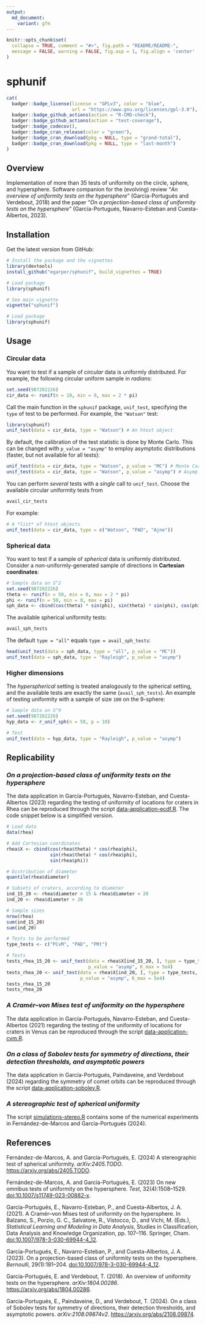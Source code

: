 ```yaml
---
output:
  md_document:
    variant: gfm
---
```


```r
knitr::opts_chunk$set(
  collapse = TRUE, comment = "#>", fig.path = "README/README-",
  message = FALSE, warning = FALSE, fig.asp = 1, fig.align = 'center'
)
```

sphunif
=======

```r
cat(
  badger::badge_license(license = "GPLv3", color = "blue",
                        url = "https://www.gnu.org/licenses/gpl-3.0"),
  badger::badge_github_actions(action = "R-CMD-check"),
  badger::badge_github_actions(action = "test-coverage"),
  badger::badge_codecov(),
  badger::badge_cran_release(color = "green"),
  badger::badge_cran_download(pkg = NULL, type = "grand-total"),
  badger::badge_cran_download(pkg = NULL, type = "last-month")
)
```

<!-- <img src="" alt="sphunif hexlogo" align="right" width="200" style="padding: 0 15px; float: right;"/> -->

## Overview

Implementation of more than 35 tests of uniformity on the circle, sphere, and hypersphere. Software companion for the (evolving) review "*An overview of uniformity tests on the hypersphere*" (García-Portugués and Verdebout, 2018) and the paper "*On a projection-based class of uniformity tests on the hypersphere*" (García-Portugués, Navarro-Esteban and Cuesta-Albertos, 2023).

## Installation

Get the latest version from GitHub:

```r
# Install the package and the vignettes
library(devtools)
install_github("egarpor/sphunif", build_vignettes = TRUE)

# Load package
library(sphunif)

# See main vignette
vignette("sphunif")
```

```r
# Load package
library(sphunif)
```

## Usage

### Circular data

You want to test if a sample of *circular* data is uniformly distributed. For example, the following circular uniform sample in *radians*:

```r
set.seed(987202226)
cir_data <- runif(n = 10, min = 0, max = 2 * pi)
```

Call the main function in the `sphunif` package, `unif_test`, specifying the `type` of test to be performed. For example, the `"Watson"` test:

```r
library(sphunif)
unif_test(data = cir_data, type = "Watson") # An htest object
```

By default, the calibration of the test statistic is done by Monte Carlo. This can be changed with `p_value = "asymp"` to employ asymptotic distributions (faster, but not available for all tests):

```r
unif_test(data = cir_data, type = "Watson", p_value = "MC") # Monte Carlo
unif_test(data = cir_data, type = "Watson", p_value = "asymp") # Asymp. distr.
```

You can perform *several* tests with a *single* call to `unif_test`. Choose the available circular uniformity tests from

```r
avail_cir_tests
```

For example:

```r
# A *list* of htest objects
unif_test(data = cir_data, type = c("Watson", "PAD", "Ajne"))
```

### Spherical data

You want to test if a sample of *spherical* data is uniformly distributed. Consider a *non*-uniformly-generated sample of directions in **Cartesian coordinates**:

```r
# Sample data on S^2
set.seed(987202226)
theta <- runif(n = 50, min = 0, max = 2 * pi)
phi <- runif(n = 50, min = 0, max = pi)
sph_data <- cbind(cos(theta) * sin(phi), sin(theta) * sin(phi), cos(phi))
```

The available spherical uniformity tests:

```r
avail_sph_tests
```

The default `type = "all"` equals `type = avail_sph_tests`:

```r
head(unif_test(data = sph_data, type = "all", p_value = "MC"))
unif_test(data = sph_data, type = "Rayleigh", p_value = "asymp")
```

### Higher dimensions

The *hyperspherical* setting is treated analogously to the spherical setting, and the available tests are exactly the same (`avail_sph_tests`). An example of testing uniformity with a sample of size `100` on the $9$-sphere:

```r
# Sample data on S^9
set.seed(987202226)
hyp_data <- r_unif_sph(n = 50, p = 10)

# Test
unif_test(data = hyp_data, type = "Rayleigh", p_value = "asymp")
```

## Replicability

### *On a projection-based class of uniformity tests on the hypersphere*

The data application in García-Portugués, Navarro-Esteban, and Cuesta-Albertos (2023) regarding the testing of uniformity of locations for craters in Rhea can be reproduced through the script [data-application-ecdf.R](https://github.com/egarpor/sphunif/blob/master/applications/data-application-ecdf.R).  The code snippet below is a simplified version.

```r
# Load data
data(rhea)

# Add Cartesian coordinates
rhea$X <- cbind(cos(rhea$theta) * cos(rhea$phi),
                sin(rhea$theta) * cos(rhea$phi),
                sin(rhea$phi))

# Distribution of diameter
quantile(rhea$diameter)

# Subsets of craters, according to diameter
ind_15_20 <- rhea$diameter > 15 & rhea$diameter < 20
ind_20 <- rhea$diameter > 20

# Sample sizes
nrow(rhea)
sum(ind_15_20)
sum(ind_20)

# Tests to be performed
type_tests <- c("PCvM", "PAD", "PRt")

# Tests
tests_rhea_15_20 <- unif_test(data = rhea$X[ind_15_20, ], type = type_tests,
                              p_value = "asymp", K_max = 5e4)
tests_rhea_20 <- unif_test(data = rhea$X[ind_20, ], type = type_tests,
                           p_value = "asymp", K_max = 5e4)
tests_rhea_15_20
tests_rhea_20
```

### *A Cramér–von Mises test of uniformity on the hypersphere*

The data application in García-Portugués, Navarro-Esteban, and Cuesta-Albertos (2021) regarding the testing of the uniformity of locations for craters in Venus can be reproduced through the script [data-application-cvm.R](https://github.com/egarpor/sphunif/blob/master/applications/data-application-cvm.R).

### *On a class of Sobolev tests for symmetry of directions, their detection thresholds, and asymptotic powers*

The data application in García-Portugués, Paindaveine, and Verdebout (2024) regarding the symmetry of comet orbits can be reproduced through the script [data-application-sobolev.R](https://github.com/egarpor/sphunif/blob/master/applications/data-application-sobolev.R).

### *A stereographic test of spherical uniformity*

The script [simulations-stereo.R](https://github.com/egarpor/sphunif/blob/master/simulations/simulations-stereo.R) contains some of the numerical experiments in Fernández-de-Marcos and García-Portugués (2024).

## References

Fernández-de-Marcos, A. and García-Portugués, E. (2024) A stereographic test of spherical uniformity. *arXiv:2405.TODO*. <https://arxiv.org/abs/2405.TODO>.

Fernández-de-Marcos, A. and García-Portugués, E. (2023) On new omnibus tests of uniformity on the hypersphere. *Test*, 32(4):1508--1529. [doi:10.1007/s11749-023-00882-x](https://doi.org/10.1007/s11749-023-00882-x).

García-Portugués, E., Navarro-Esteban, P., and Cuesta-Albertos, J. A. (2021). A Cramér–von Mises test of uniformity on the hypersphere. In Balzano, S., Porzio, G. C., Salvatore, R., Vistocco, D., and Vichi, M. (Eds.), *Statistical Learning and Modeling in Data Analysis*, Studies in Classification, Data Analysis and Knowledge Organization, pp. 107--116. Springer, Cham. [doi:10.1007/978-3-030-69944-4_12](https://doi.org/10.1007/978-3-030-69944-4_12).

García-Portugués, E., Navarro-Esteban, P., and Cuesta-Albertos, J. A. (2023). On a projection-based class of uniformity tests on the hypersphere. *Bernoulli*, 29(1):181--204. [doi:10.1007/978-3-030-69944-4_12](https://doi.org/10.3150/21-BEJ1454).

García-Portugués, E. and Verdebout, T. (2018). An overview of uniformity tests on the hypersphere. *arXiv:1804.00286*. <https://arxiv.org/abs/1804.00286>.

García-Portugués, E., Paindaveine, D., and Verdebout, T. (2024). On a class of Sobolev tests for symmetry of directions, their detection thresholds, and asymptotic powers. *arXiv:2108.09874v2*. <https://arxiv.org/abs/2108.09874>.
